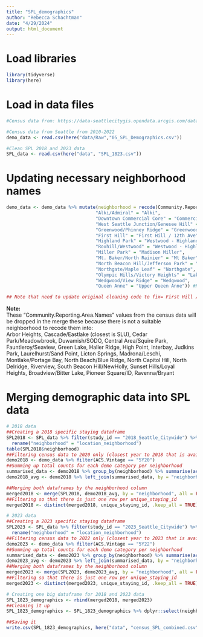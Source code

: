 ```yaml
---
title: "SPL_demographics"
author: "Rebecca Schachtman"
date: "4/29/2024"
output: html_document
---
```

# Load libraries
```r
library(tidyverse)
library(here)
```

# Load in data files
```r
#Census data from: https://data-seattlecitygis.opendata.arcgis.com/datasets/SeattleCityGIS::selected-demographic-and-housing-estimates-dp05/about

#Census data from Seattle from 2010-2022
demo_data <- read.csv(here("data/Raw","05_SPL_Demographics.csv")) 

#Clean SPL 2018 and 2023 data
SPL_data <- read.csv(here("data", "SPL_1823.csv")) 
```

# Updating necessary neighborhood names
```r
demo_data <- demo_data %>% mutate(neighborhood = recode(Community.Reporting.Area.Name,
                                 "Alki/Admiral" = "Alki",
                                 "Downtown Commercial Core" = "Commercial Core",
                                 "West Seattle Junction/Genesee Hill" = "West Seattle Junction",
                                 "Greenwood/Phinney Ridge" = "Greenwood - Phinney Ridge",
                                 "First Hill" = "First Hill / 12th Ave",
                                 "Highland Park" = "Westwood - Highland Park",
                                 "Roxhill/Westwood" = "Westwood - Highland Park",
                                 "Miller Park" = "Madison Miller",
                                 "Mt. Baker/North Rainier" = "Mt Baker",
                                 "North Beacon Hill/Jefferson Park" = "North Beacon Hill",
                                 "Northgate/Maple Leaf" = "Northgate",
                                 "Olympic Hills/Victory Heights" = "Lake City",
                                 "Wedgwood/View Ridge" = "Wedgwood",
                                 "Queen Anne" = "Upper Queen Anne")) #Recoding QA into UQA because census dataset does not specify

## Note that need to update original cleaning code to fix= First Hill / 12th Ave (not broadview) and 23rd and jackson (not pinehurst)

```
**Note:**  
These "Community.Reporting.Area.Names" values from the census data will be dropped in the merge these because there is not a suitable neighborhood to recode them into:  
Arbor Heights, Cascade/Eastlake (closest is SLU), Cedar Park/Meadowbrook, Duwamish/SODO, Central Area/Squire Park, Fauntleroy/Seaview, Green Lake, Haller Ridge, High Point, Interbay, Judkins Park, Laurelhurst/Sand Point, Licton Springs, Madrona/Leschi, Montlake/Portage Bay, North Beach/Blue Ridge, North Capitol Hill, North Delridge, Riverview, South Beacon Hill/NewHolly, Sunset Hills/Loyal Heights, Broadview/Bitter Lake, Pioneer Square/ID, Ravenna/Bryant

# Merging demographic data into SPL data
```r
# 2018 data
##Creating a 2018 specific staying dataframe
SPL2018 <- SPL_data %>% filter(study_id == "2018_Seattle_Citywide") %>%
  rename("neighborhood" = "location_neighborhood")
table(SPL2018$neighborhood)
##Filtering census data to 2020 only (closest year to 2018 that is available)
demo2018 <- demo_data %>% filter(ACS.Vintage == "5Y20")
##Summing up total counts for each demo category per neighborhood
summarised_data <- demo2018 %>% group_by(neighborhood) %>% summarise(across(Total.population:Total.Housing.Units, sum))
demo2018_avg <- demo2018 %>% left_join(summarised_data, by = "neighborhood")

##Merging both dataframes by the neighborhood column
merged2018 <- merge(SPL2018, demo2018_avg, by = "neighborhood", all = FALSE)
##Filtering so that there is just one row per unique_staying_id
merged2018 <- distinct(merged2018, unique_staying_id, .keep_all = TRUE)

# 2023 data
##Creating a 2023 specific staying dataframe
SPL2023 <- SPL_data %>% filter(study_id == "2023_Seattle_Citywide") %>%
  rename("neighborhood" = "location_neighborhood")
##Filtering census data to 2022 only (closest year to 2023 that is available)
demo2023 <- demo_data %>% filter(ACS.Vintage == "5Y22")
##Summing up total counts for each demo category per neighborhood
summarised_data <- demo2023 %>% group_by(neighborhood) %>% summarise(across(Total.population:Total.Housing.Units, sum))
demo2023_avg <- demo2023 %>% left_join(summarised_data, by = "neighborhood")
##Merging both dataframes by the neighborhood column
merged2023 <- merge(SPL2023, demo2023_avg, by = "neighborhood", all = FALSE)
##Filtering so that there is just one row per unique_staying_id
merged2023 <- distinct(merged2023, unique_staying_id, .keep_all = TRUE)

# Creating one big dataframe for 2018 and 2023 data
SPL_1823_demographics <- rbind(merged2018, merged2023)
##Cleaning it up
SPL_1823_demographics <- SPL_1823_demographics %>% dplyr::select(neighborhood:study_id, staying_time_start:ACS.Vintage) #not importing location_id bc it's too granular and innaccurate now
```


```r
##Saving it
write.csv(SPL_1823_demographics, here("data", "census_SPL_combined.csv"))
```

